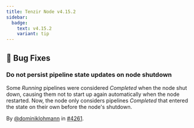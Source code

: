 ```yaml
---
title: Tenzir Node v4.15.2
sidebar:
  badge:
    text: v4.15.2
    variant: tip
---
```


## 🐛 Bug Fixes

### Do not persist pipeline state updates on node shutdown

Some *Running* pipelines were considered *Completed* when the node shut down,
causing them not to start up again automatically when the node restarted. Now,
the node only considers pipelines *Completed* that entered the state on their
own before the node's shutdown.

By [@dominiklohmann](https://github.com/dominiklohmann) in [#4261](https://github.com/tenzir/tenzir/pull/4261).
